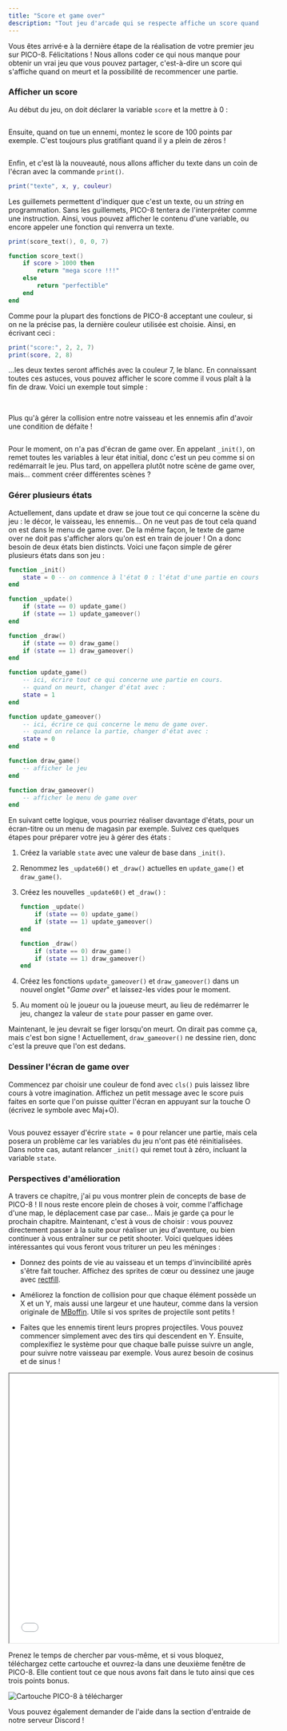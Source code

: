 ```yaml
---
title: "Score et game over"
description: "Tout jeu d'arcade qui se respecte affiche un score quand on meurt avec un bouton pour recommencer une partie."
---
```


Vous êtes arrivé·e à la dernière étape de la réalisation de votre premier jeu sur PICO-8. Félicitations ! Nous allons coder ce qui nous manque pour obtenir un vrai jeu que vous pouvez partager, c'est-à-dire un score qui s'affiche quand on meurt et la possibilité de recommencer une partie.

### Afficher un score

Au début du jeu, on doit déclarer la variable `score` et la mettre à 0 :

<Image src="score-0.png" alt="" classes="pixelated" />

Ensuite, quand on tue un ennemi, montez le score de 100 points par exemple. C'est toujours plus gratifiant quand il y a plein de zéros !

<Image src="score-100.png" alt="" classes="pixelated" />

Enfin, et c'est là la nouveauté, nous allons afficher du texte dans un coin de l'écran avec la commande `print()`.

```lua
print("texte", x, y, couleur)
```

Les guillemets permettent d'indiquer que c'est un texte, ou un *string* en programmation. Sans les guillemets, PICO-8 tentera de l'interpréter comme une instruction. Ainsi, vous pouvez afficher le contenu d'une variable, ou encore appeler une fonction qui renverra un texte.

```lua
print(score_text(), 0, 0, 7)

function score_text()
    if score > 1000 then
        return "mega score !!!"
    else
        return "perfectible"
    end
end
```

Comme pour la plupart des fonctions de PICO-8 acceptant une couleur, si on ne la précise pas, la dernière couleur utilisée est choisie. Ainsi, en écrivant ceci :

```lua
print("score:", 2, 2, 7)
print(score, 2, 8)
```

...les deux textes seront affichés avec la couleur 7, le blanc. En connaissant toutes ces astuces, vous pouvez afficher le score comme il vous plaît à la fin de draw. Voici un exemple tout simple :

<Image src="print-score.png" alt="" classes="pixelated" />

<Image src="score-en-jeu.png" alt="" classes="pixelated" />

Plus qu'à gérer la collision entre notre vaisseau et les ennemis afin d'avoir une condition de défaite !

<Image
  src="collision-ennemi-joueur.png"
  alt=""
  caption="Au tout début de ce cours, nous n'avions pas encore pris l'habitude de ranger les choses dans des fonctions, donc ce qui concerne notre vaisseau est directement dans update. N'hésitez pas à réorganiser ça !"
  classes="pixelated"
/>

Pour le moment, on n'a pas d'écran de game over. En appelant `_init()`, on remet toutes les variables à leur état initial, donc c'est un peu comme si on redémarrait le jeu. Plus tard, on appellera plutôt notre scène de game over, mais... comment créer différentes scènes ?

### Gérer plusieurs états

Actuellement, dans update et draw se joue tout ce qui concerne la scène du jeu : le décor, le vaisseau, les ennemis... On ne veut pas de tout cela quand on est dans le menu de game over. De la même façon, le texte de game over ne doit pas s'afficher alors qu'on est en train de jouer ! On a donc besoin de deux états bien distincts. Voici une façon simple de gérer plusieurs états dans son jeu :

```lua
function _init()
    state = 0 -- on commence à l'état 0 : l'état d'une partie en cours
end

function _update()
    if (state == 0) update_game()
    if (state == 1) update_gameover()
end

function _draw()
    if (state == 0) draw_game()
    if (state == 1) draw_gameover()
end

function update_game()
    -- ici, écrire tout ce qui concerne une partie en cours.
    -- quand on meurt, changer d'état avec :
    state = 1
end

function update_gameover()
    -- ici, écrire ce qui concerne le menu de game over.
    -- quand on relance la partie, changer d'état avec :
    state = 0
end

function draw_game()
    -- afficher le jeu
end

function draw_gameover()
    -- afficher le menu de game over
end
```

En suivant cette logique, vous pourriez réaliser davantage d'états, pour un écran-titre ou un menu de magasin par exemple. Suivez ces quelques étapes pour préparer votre jeu à gérer des états :

1. Créez la variable `state` avec une valeur de base dans `_init()`.

2. Renommez les `_update60()` et `_draw()` actuelles en `update_game()` et `draw_game()`.

3. Créez les nouvelles `_update60()` et `_draw()` :

    ```lua
    function _update()
        if (state == 0) update_game()
        if (state == 1) update_gameover()
    end

    function _draw()
        if (state == 0) draw_game()
        if (state == 1) draw_gameover()
    end
    ```

4. Créez les fonctions `update_gameover()` et `draw_gameover()` dans un nouvel onglet "*Game over*" et laissez-les vides pour le moment.

5. Au moment où le joueur ou la joueuse meurt, au lieu de redémarrer le jeu, changez la valeur de `state` pour passer en game over.

Maintenant, le jeu devrait se figer lorsqu'on meurt. On dirait pas comme ça, mais c'est bon signe ! Actuellement, `draw_gameover()` ne dessine rien, donc c'est la preuve que l'on est dedans.

### Dessiner l'écran de game over

Commencez par choisir une couleur de fond avec `cls()` puis laissez libre cours à votre imagination. Affichez un petit message avec le score puis faites en sorte que l'on puisse quitter l'écran en appuyant sur la touche O (écrivez le symbole avec Maj+O).

<Image
  src="game-over.png"
  alt=""
  caption="Mon écran contient une fenêtre et son ombre dessinées avec des rectfill ainsi qu'un texte dont la couleur clignote en utilisant l'astuce du modulo. Les deux points `..` permettent de [concaténer](https://www.lua.org/pil/3.4.html) les deux textes."
  classes="pixelated"
/>

Vous pouvez essayer d'écrire `state = 0` pour relancer une partie, mais cela posera un problème car les variables du jeu n'ont pas été réinitialisées. Dans notre cas, autant relancer `_init()` qui remet tout à zéro, incluant la variable `state`.

### Perspectives d'amélioration

A travers ce chapitre, j'ai pu vous montrer plein de concepts de base de PICO-8 ! Il nous reste encore plein de choses à voir, comme l'affichage d'une map, le déplacement case par case... Mais je garde ça pour le prochain chapitre. Maintenant, c'est à vous de choisir : vous pouvez directement passer à la suite pour réaliser un jeu d'aventure, ou bien continuer à vous entraîner sur ce petit shooter. Voici quelques idées intéressantes qui vous feront vous triturer un peu les méninges :

- Donnez des points de vie au vaisseau et un temps d'invincibilité après s'être fait toucher. Affichez des sprites de cœur ou dessinez une jauge avec [rectfill](https://www.lexaloffle.com/dl/docs/pico-8_manual.html#RECT).

- Améliorez la fonction de collision pour que chaque élément possède un X et un Y, mais aussi une largeur et une hauteur, comme dans la version originale de [MBoffin](https://mboffin.itch.io/pico8-overlap). Utile si vos sprites de projectile sont petits !

- Faites que les ennemis tirent leurs propres projectiles. Vous pouvez commencer simplement avec des tirs qui descendent en Y. Ensuite, complexifiez le système pour que chaque balle puisse suivre un angle, pour suivre notre vaisseau par exemple. Vous aurez besoin de cosinus et de sinus !

<iframe width="538" height="539"
  src="/jeux-pico-8/space-shooter/index.html">
</iframe>

Prenez le temps de chercher par vous-même, et si vous bloquez, téléchargez cette cartouche et ouvrez-la dans une deuxième fenêtre de PICO-8. Elle contient tout ce que nous avons fait dans le tuto ainsi que ces trois points bonus.

<Image
  src="space-shooter.p8.png"
  alt="Cartouche PICO-8 à télécharger"
  caption="Enregistrez l'image dans le dossier de vos cartouches.<br/>Pour trouver le dossier, tapez `folder` au lancement de PICO-8."
  classes="pixelated"
/>

Vous pouvez également demander de l'aide dans la section d'entraide de notre serveur Discord !
